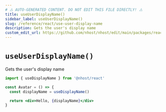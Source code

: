 ```yaml
---
# ⚠️ AUTO-GENERATED CONTENT. DO NOT EDIT THIS FILE DIRECTLY! ⚠️
title: useUserDisplayName()
sidebar_label: useUserDisplayName()
slug: /reference/react/use-user-display-name
description: Gets the user's display name
custom_edit_url: https://github.com/nhost/nhost/edit/main/packages/react/src/hooks/user.ts#L402
---
```


# `useUserDisplayName()`

Gets the user's display name

```jsx
import { useDisplayName } from '@nhost/react'

const Avatar = () => {
  const displayName = useDisplayName()

  return <div>Hello, {displayName}</div>
}
```

